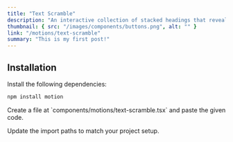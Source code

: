 ```yaml
---
title: "Text Scramble"
description: "An interactive collection of stacked headings that reveal individual content sections with a click."
thumbnail: { src: "/images/components/buttons.png", alt: "" }
link: "/motions/text-scramble"
summary: "This is my first post!"
---
```


<ComponentPreview name="text-scramble-demo" />

## Installation

<Steps>
<Step>
Install the following dependencies:
</Step>

```bash 
npm install motion
``` 

<Step>
    Create a file at `components/motions/text-scramble.tsx` and paste the given
    code.
</Step>

<CollapsibleSource name="text-scramble" />

<Step>Update the import paths to match your project setup.</Step>

</Steps>
